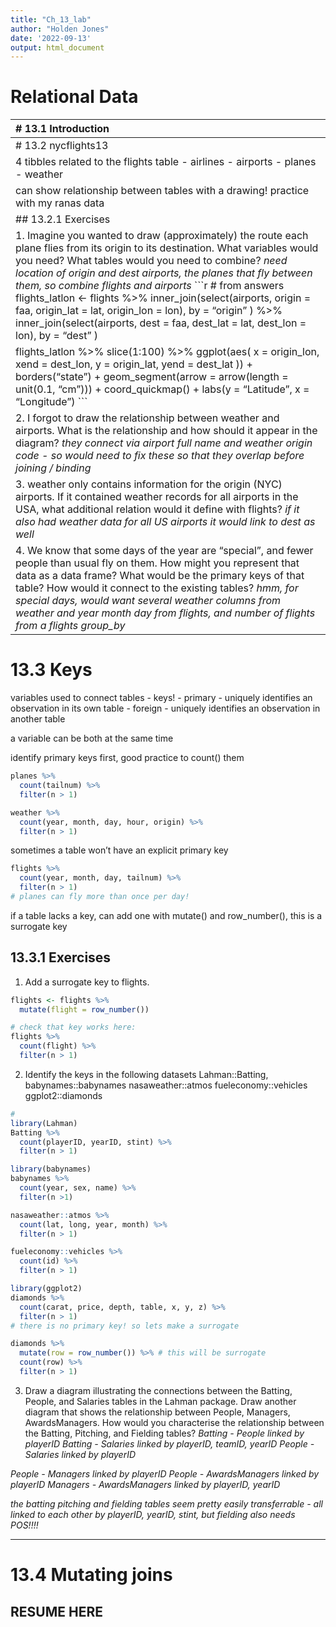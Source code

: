 ```yaml
---
title: "Ch_13_lab"
author: "Holden Jones"
date: '2022-09-13'
output: html_document
---
```


# Relational Data


--------------------------------------------------------------------------------
# 13.1 Introduction

multiple tables of data are called relational data - b/c the realtions are 
important

need verbs that work with pairs of tables, 3 families of verbs for this:
- mutating joins - add new variables to one df from matching obs in another
- filtering joins - filter obs from one df based on whether they match obs in
                    other table
- set operations - treat obs as if they were set elements

relational data most often found in a relational database management system
or RDBMS - SQL usually used for this!

generally, dplyr a little easier to use than SQL but more focused on data
analysis

## 13.1.1 Prerequisites
```r
library(tidyverse)
library(nycflights13)

# from answers
library("viridis")
```


--------------------------------------------------------------------------------
# 13.2 nycflights13

4 tibbles related to the flights table
- airlines
- airports
- planes
- weather

can show relationship between tables with a drawing!
practice with my ranas data

## 13.2.1 Exercises

1. Imagine you wanted to draw (approximately) the route each plane flies from 
its origin to its destination. What variables would you need? What tables 
would you need to combine?
*need location of origin and dest airports, the planes that fly between them, so combine flights and airports*
```r
# from answers
flights_latlon <- flights %>%
  inner_join(select(airports, origin = faa, origin_lat = lat, origin_lon = lon),
    by = "origin"
  ) %>%
  inner_join(select(airports, dest = faa, dest_lat = lat, dest_lon = lon),
    by = "dest"
  )

flights_latlon %>%
  slice(1:100) %>%
  ggplot(aes(
    x = origin_lon, xend = dest_lon,
    y = origin_lat, yend = dest_lat
  )) +
  borders("state") +
  geom_segment(arrow = arrow(length = unit(0.1, "cm"))) +
  coord_quickmap() +
  labs(y = "Latitude", x = "Longitude")
```

2. I forgot to draw the relationship between weather and airports. What is 
the relationship and how should it appear in the diagram?
*they connect via airport full name and weather origin code - so would need to fix these so that they overlap before joining / binding*

3. weather only contains information for the origin (NYC) airports. If it
contained weather records for all airports in the USA, what additional relation
would it define with flights?
*if it also had weather data for all US airports it would link to dest as well*

4. We know that some days of the year are “special”, and fewer people than usual
fly on them. How might you represent that data as a data frame? What would be 
the primary keys of that table? How would it connect to the existing tables?
*hmm, for special days, would want several weather columns from weather and year month day from flights, and number of flights from a flights group_by*


--------------------------------------------------------------------------------
# 13.3 Keys

variables used to connect tables - keys!
- primary - uniquely identifies an observation in its own table
- foreign - uniquely identifies an observation in another table

a variable can be both at the same time

identify primary keys first, good practice to count() them
```r
planes %>% 
  count(tailnum) %>% 
  filter(n > 1)

weather %>% 
  count(year, month, day, hour, origin) %>% 
  filter(n > 1)
```

sometimes a table won't have an explicit primary key
```r
flights %>% 
  count(year, month, day, tailnum) %>% 
  filter(n > 1)
# planes can fly more than once per day!
```

if a table lacks a key, can add one with mutate() and row_number(), this is a
surrogate key

## 13.3.1 Exercises

1. Add a surrogate key to flights.
```r
flights <- flights %>%
  mutate(flight = row_number())

# check that key works here:
flights %>%
  count(flight) %>%
  filter(n > 1)
```

2. Identify the keys in the following datasets
Lahman::Batting,
babynames::babynames
nasaweather::atmos
fueleconomy::vehicles
ggplot2::diamonds
```r
#
library(Lahman)
Batting %>%
  count(playerID, yearID, stint) %>%
  filter(n > 1)

library(babynames)
babynames %>%
  count(year, sex, name) %>%
  filter(n >1)

nasaweather::atmos %>%
  count(lat, long, year, month) %>%
  filter(n > 1)

fueleconomy::vehicles %>%
  count(id) %>%
  filter(n > 1)

library(ggplot2)
diamonds %>%
  count(carat, price, depth, table, x, y, z) %>%
  filter(n > 1)
# there is no primary key! so lets make a surrogate

diamonds %>%
  mutate(row = row_number()) %>% # this will be surrogate
  count(row) %>%
  filter(n > 1)
```

3. Draw a diagram illustrating the connections between the
Batting, People, and Salaries tables in the Lahman package. 
Draw another diagram that shows the relationship between People,
Managers, AwardsManagers. How would you characterise the
relationship between the Batting, Pitching, and Fielding tables?
*Batting - People linked by playerID*
*Batting - Salaries linked by playerID, teamID, yearID*
*People - Salaries linked by playerID*

*People - Managers linked by playerID*
*People - AwardsManagers linked by playerID*
*Managers - AwardsManagers linked by playerID, yearID*

*the batting pitching and fielding tables seem pretty easily transferrable - all linked to each other by playerID, yearID, stint, but fielding also needs POS!!!!*


--------------------------------------------------------------------------------
# 13.4 Mutating joins

## RESUME HERE


